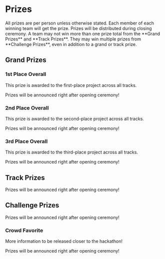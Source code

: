 
# Prizes

<Callout type="info">
    All prizes are per person unless otherwise stated. Each member of each winning team will get the prize. Prizes will be distributed during closing ceremony.
</Callout>

<Callout type="warning">
    A team may not win more than one prize total from the **Grand Prizes** and **Track Prizes**. They may win multiple prizes from **Challenge Prizes**, even in addition to a grand or track prize.
</Callout>

## Grand Prizes

### 1st Place Overall

This prize is awarded to the first-place project across all tracks.

<Callout emoji="👀">
    Prizes will be announced right after opening ceremony!
</Callout>

### 2nd Place Overall

This prize is awarded to the second-place project across all tracks.

<Callout emoji="👀">
    Prizes will be announced right after opening ceremony!
</Callout>

### 3rd Place Overall

This prize is awarded to the third-place project across all tracks.

<Callout emoji="👀">
    Prizes will be announced right after opening ceremony!
</Callout>

## Track Prizes

<Callout emoji="👀">
    Prizes will be announced right after opening ceremony!
</Callout>

## Challenge Prizes

<Callout emoji="👀">
    Prizes will be announced right after opening ceremony!
</Callout>

### Crowd Favorite

More information to be released closer to the hackathon!

<Callout emoji="👀">
    Prizes will be announced right after opening ceremony!
</Callout>